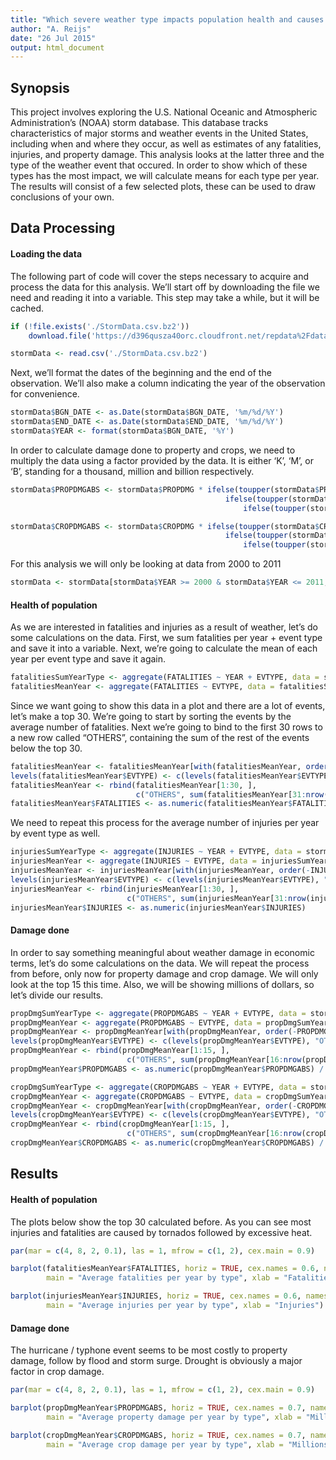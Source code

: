 ```yaml
---
title: "Which severe weather type impacts population health and causes damge to property the most"
author: "A. Reijs"
date: "26 Jul 2015"
output: html_document
---
```


## Synopsis

This project involves exploring the U.S. National Oceanic and Atmospheric Administration's (NOAA) storm database. This database tracks characteristics of major storms and weather events in the United States, including when and where they occur, as well as estimates of any fatalities, injuries, and property damage. This analysis looks at the latter three and the type of the weather event that occured. In order to show which of these types has the most impact, we will calculate means for each type per year. The results will consist of a few selected plots, these can be used to draw conclusions of your own.

## Data Processing 

#### Loading the data

The following part of code will cover the steps necessary to acquire and process the data for this analysis. We'll start off by downloading the file we need and reading it into a variable. This step may take a while, but it will be cached.
```r
if (!file.exists('./StormData.csv.bz2'))
    download.file('https://d396qusza40orc.cloudfront.net/repdata%2Fdata%2FStormData.csv.bz2', './StormData.csv.bz2', method = 'curl')

stormData <- read.csv('./StormData.csv.bz2')
```

Next, we'll format the dates of the beginning and the end of the observation. We'll also make a column indicating the year of the observation for convenience.
```r
stormData$BGN_DATE <- as.Date(stormData$BGN_DATE, '%m/%d/%Y')
stormData$END_DATE <- as.Date(stormData$END_DATE, '%m/%d/%Y')
stormData$YEAR <- format(stormData$BGN_DATE, '%Y')
```

In order to calculate damage done to property and crops, we need to multiply the data using a factor provided by the data. It is either 'K', 'M', or 'B', standing for a thousand, million and billion respectively.
```r
stormData$PROPDMGABS <- stormData$PROPDMG * ifelse(toupper(stormData$PROPDMGEXP) == 'K', 1000, 
                                                ifelse(toupper(stormData$PROPDMGEXP) == 'M', 1000000, 
                                                    ifelse(toupper(stormData$PROPDMGEXP) == 'B', 1000000000, 0)))

stormData$CROPDMGABS <- stormData$CROPDMG * ifelse(toupper(stormData$CROPDMGEXP) == 'K', 1000, 
                                                ifelse(toupper(stormData$CROPDMGEXP) == 'M', 1000000, 
                                                    ifelse(toupper(stormData$CROPDMGEXP) == 'B', 1000000000, 0)))
```

For this analysis we will only be looking at data from 2000 to 2011
```r
stormData <- stormData[stormData$YEAR >= 2000 & stormData$YEAR <= 2011, ]
```

#### Health of population

As we are interested in fatalities and injuries as a result of weather, let's do some calculations on the data. First, we sum fatalities per year + event type and save it into a variable. Next, we're going to calculate the mean of each year per event type and save it again. 

```r
fatalitiesSumYearType <- aggregate(FATALITIES ~ YEAR + EVTYPE, data = stormData, sum)
fatalitiesMeanYear <- aggregate(FATALITIES ~ EVTYPE, data = fatalitiesSumYearType, mean)
```

Since we want going to show this data in a plot and there are a lot of events, let's make a top 30. We're going to start by sorting the events by the average number of fatalities. Next we're going to bind to the first 30 rows to a new row called "OTHERS", containing the sum of the rest of the events below the top 30.

```r
fatalitiesMeanYear <- fatalitiesMeanYear[with(fatalitiesMeanYear, order(-FATALITIES)), ]
levels(fatalitiesMeanYear$EVTYPE) <- c(levels(fatalitiesMeanYear$EVTYPE), "OTHERS")
fatalitiesMeanYear <- rbind(fatalitiesMeanYear[1:30, ],
                            c("OTHERS", sum(fatalitiesMeanYear[31:nrow(fatalitiesMeanYear), "FATALITIES"])))
fatalitiesMeanYear$FATALITIES <- as.numeric(fatalitiesMeanYear$FATALITIES)
```

We need to repeat this process for the average number of injuries per year by event type as well.
```r
injuriesSumYearType <- aggregate(INJURIES ~ YEAR + EVTYPE, data = stormData, sum)
injuriesMeanYear <- aggregate(INJURIES ~ EVTYPE, data = injuriesSumYearType, mean)
injuriesMeanYear <- injuriesMeanYear[with(injuriesMeanYear, order(-INJURIES)), ]
levels(injuriesMeanYear$EVTYPE) <- c(levels(injuriesMeanYear$EVTYPE), "OTHERS")
injuriesMeanYear <- rbind(injuriesMeanYear[1:30, ],
                          c("OTHERS", sum(injuriesMeanYear[31:nrow(injuriesMeanYear), "INJURIES"])))
injuriesMeanYear$INJURIES <- as.numeric(injuriesMeanYear$INJURIES)
```

#### Damage done

In order to say something meaningful about weather damage in economic terms, let's do some calculations on the data. We will repeat the process from before, only now for property damage and crop damage. We will only look at the top 15 this time. Also, we will be showing millions of dollars, so let's divide our results.

```r
propDmgSumYearType <- aggregate(PROPDMGABS ~ YEAR + EVTYPE, data = stormData, sum)
propDmgMeanYear <- aggregate(PROPDMGABS ~ EVTYPE, data = propDmgSumYearType, mean)
propDmgMeanYear <- propDmgMeanYear[with(propDmgMeanYear, order(-PROPDMGABS)), ]
levels(propDmgMeanYear$EVTYPE) <- c(levels(propDmgMeanYear$EVTYPE), "OTHERS")
propDmgMeanYear <- rbind(propDmgMeanYear[1:15, ],
                          c("OTHERS", sum(propDmgMeanYear[16:nrow(propDmgMeanYear), "PROPDMGABS"])))
propDmgMeanYear$PROPDMGABS <- as.numeric(propDmgMeanYear$PROPDMGABS) / 1000000

cropDmgSumYearType <- aggregate(CROPDMGABS ~ YEAR + EVTYPE, data = stormData, sum)
cropDmgMeanYear <- aggregate(CROPDMGABS ~ EVTYPE, data = cropDmgSumYearType, mean)
cropDmgMeanYear <- cropDmgMeanYear[with(cropDmgMeanYear, order(-CROPDMGABS)), ]
levels(cropDmgMeanYear$EVTYPE) <- c(levels(cropDmgMeanYear$EVTYPE), "OTHERS")
cropDmgMeanYear <- rbind(cropDmgMeanYear[1:15, ],
                          c("OTHERS", sum(cropDmgMeanYear[16:nrow(cropDmgMeanYear), "PROPDMGABS"])))
cropDmgMeanYear$CROPDMGABS <- as.numeric(cropDmgMeanYear$CROPDMGABS) / 1000000
```

## Results

#### Health of population

The plots below show the top 30 calculated before. As you can see most injuries and fatalities are caused by tornados followed by excessive heat.
```r
par(mar = c(4, 8, 2, 0.1), las = 1, mfrow = c(1, 2), cex.main = 0.9)

barplot(fatalitiesMeanYear$FATALITIES, horiz = TRUE, cex.names = 0.6, names.arg = fatalitiesMeanYear$EVTYPE,
        main = "Average fatalities per year by type", xlab = "Fatalities")

barplot(injuriesMeanYear$INJURIES, horiz = TRUE, cex.names = 0.6, names.arg = injuriesMeanYear$EVTYPE,
        main = "Average injuries per year by type", xlab = "Injuries")
```


#### Damage done

The hurricane / typhone event seems to be most costly to property damage, follow by flood and storm surge. Drought is obviously a major factor in crop damage.
```r
par(mar = c(4, 8, 2, 0.1), las = 1, mfrow = c(1, 2), cex.main = 0.9)

barplot(propDmgMeanYear$PROPDMGABS, horiz = TRUE, cex.names = 0.7, names.arg = propDmgMeanYear$EVTYPE,
        main = "Average property damage per year by type", xlab = "Millions of dollars")

barplot(cropDmgMeanYear$CROPDMGABS, horiz = TRUE, cex.names = 0.7, names.arg = cropDmgMeanYear$EVTYPE,
        main = "Average crop damage per year by type", xlab = "Millions of dollars")
```

